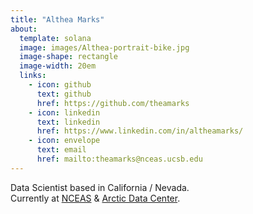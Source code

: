 ```yaml
---
title: "Althea Marks"
about: 
  template: solana
  image: images/Althea-portrait-bike.jpg
  image-shape: rectangle
  image-width: 20em
  links: 
    - icon: github 
      text: github
      href: https://github.com/theamarks
    - icon: linkedin
      text: linkedin
      href: https://www.linkedin.com/in/altheamarks/
    - icon: envelope
      text: email
      href: mailto:theamarks@nceas.ucsb.edu 
---
```


Data Scientist based in California / Nevada.\
Currently at [NCEAS](https://www.nceas.ucsb.edu/) & [Arctic Data Center](https://arcticdata.io/).
